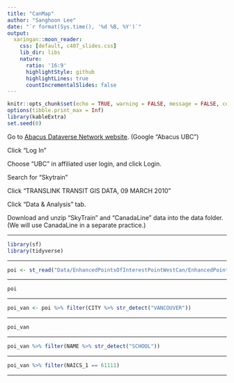 ```yaml
---
title: "CanMap"
author: "Sanghoon Lee"
date: "`r format(Sys.time(), '%d %B, %Y')`"
output:
  xaringan::moon_reader:
    css: [default, c407_slides.css]
    lib_dir: libs
    nature:
      ratio: '16:9'
      highlightStyle: github
      highlightLines: true
      countIncrementalSlides: false
---
```


```r
knitr::opts_chunk$set(echo = TRUE, warning = FALSE, message = FALSE, comment=NA, fig.asp = 0.56, out.width='70%', dpi = 300, fig.align = 'center')
options(tibble.print_max = Inf)
library(kableExtra)
set.seed(0)
```

Go to [Abacus Dataverse Network website](http://dvn.library.ubc.ca/). (Google "Abacus UBC")

Click "Log In"

Choose "UBC" in affiliated user login, and click Login.

Search for "Skytrain"

Click "TRANSLINK TRANSIT GIS DATA, 09 MARCH 2010"

Click "Data & Analysis" tab.

Download and unzip "SkyTrain" and "CanadaLine" data into the data folder. (We will use CanadaLine in a separate practice.)

---

```r
library(sf)
library(tidyverse)
```

---

```r
poi <- st_read("Data/EnhancedPointsOfInterestPointWestCan/EnhancedPointsOfInterestPointWestCan.shp")
```

---

```r
poi
```

---

```r
poi_van <- poi %>% filter(CITY %>% str_detect("VANCOUVER")) 
```

---

```r
poi_van
```

---

```r
poi_van %>% filter(NAME %>% str_detect("SCHOOL"))
```

---

```r
poi_van %>% filter(NAICS_1 == 61111)
```

---


